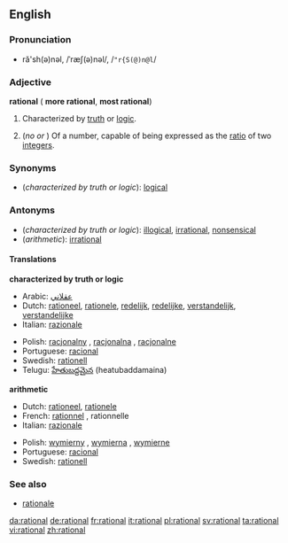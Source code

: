 ==English==

===Pronunciation===
*ră'sh(ə)nəl, /ˈræʃ(ə)nəl/, /<tt>"r{S(@)n@l</tt>/

===Adjective===
'''rational''' ({{compar}} '''more rational''', {{superl}} '''most rational''')

#Characterized by [[truth]] or [[logic]].
#{{arithmetic}} (''no'' {{compar}} ''or'' {{superl}}) Of a number, capable of being expressed as the [[ratio]] of two [[integer]]s.

===Synonyms===
*(''characterized by truth or logic''): [[logical]]

===Antonyms===
*(''characterized by truth or logic''): [[illogical]], [[irrational]], [[nonsensical]]
*(''arithmetic''): [[irrational]]

====Translations====

'''characterized by truth or logic'''
{{top}}
*Arabic: [[عقلاني]]
*Dutch: [[rationeel]], [[rationele]], [[redelijk]], [[redelijke]], [[verstandelijk]], [[verstandelijke]]
*Italian: [[razionale]]
{{mid}}
*Polish: [[racjonalny]] {{m}}, [[racjonalna]] {{f}}, [[racjonalne]] {{n}}
*Portuguese: [[racional]]
*Swedish: [[rationell]]
*Telugu: [[హేతుబద్దమైన]] (heatubaddamaina)
{{bottom}}

'''arithmetic'''
{{top}}
*Dutch: [[rationeel]], [[rationele]]
*French: [[rationnel]] {{m}}, rationnelle {{f}}
*Italian: [[razionale]]
{{mid}}
*Polish: [[wymierny]] {{m}}, [[wymierna]] {{f}}, [[wymierne]] {{n}}
*Portuguese: [[racional]]
*Swedish: [[rationell]]
{{bottom}}

===See also===
*[[rationale]]

[[da:rational]]
[[de:rational]]
[[fr:rational]]
[[it:rational]]
[[pl:rational]]
[[sv:rational]]
[[ta:rational]]
[[vi:rational]]
[[zh:rational]]